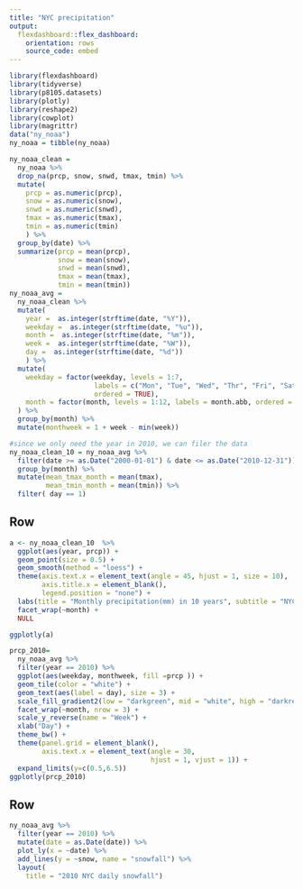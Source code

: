 ```yaml
---
title: "NYC precipitation"
output: 
  flexdashboard::flex_dashboard:
    orientation: rows
    source_code: embed
---
```


```r
library(flexdashboard)
library(tidyverse)
library(p8105.datasets)
library(plotly)
library(reshape2)
library(cowplot)
library(magrittr)
data("ny_noaa")
ny_noaa = tibble(ny_noaa)
```




```r
ny_noaa_clean = 
  ny_noaa %>% 
  drop_na(prcp, snow, snwd, tmax, tmin) %>% 
  mutate(
    prcp = as.numeric(prcp),
    snow = as.numeric(snow),
    snwd = as.numeric(snwd),
    tmax = as.numeric(tmax),
    tmin = as.numeric(tmin)
    ) %>% 
  group_by(date) %>% 
  summarize(prcp = mean(prcp),
            snow = mean(snow),
            snwd = mean(snwd),
            tmax = mean(tmax),
            tmin = mean(tmin))
ny_noaa_avg = 
  ny_noaa_clean %>% 
  mutate(
    year =  as.integer(strftime(date, "%Y")),
    weekday =  as.integer(strftime(date, "%u")),
    month =  as.integer(strftime(date, "%m")),
    week =  as.integer(strftime(date, "%W")),
    day =  as.integer(strftime(date, "%d"))
    ) %>% 
  mutate(
    weekday = factor(weekday, levels = 1:7, 
                     labels = c("Mon", "Tue", "Wed", "Thr", "Fri", "Sat", "Sun"), 
                     ordered = TRUE),
    month = factor(month, levels = 1:12, labels = month.abb, ordered = TRUE)
  ) %>% 
  group_by(month) %>% 
  mutate(monthweek = 1 + week - min(week))

#since we only need the year in 2010, we can filer the data 
ny_noaa_clean_10 = ny_noaa_avg %>% 
  filter(date >= as.Date("2000-01-01") & date <= as.Date("2010-12-31")) %>% 
  group_by(month) %>% 
  mutate(mean_tmax_month = mean(tmax), 
         mean_tmin_month = mean(tmin)) %>% 
  filter( day == 1)
```

Row {data-height=650}
-----------------------------------------------------------------------
```r

a <- ny_noaa_clean_10  %>% 
  ggplot(aes(year, prcp)) +
  geom_point(size = 0.5) +
  geom_smooth(method = "loess") +
  theme(axis.text.x = element_text(angle = 45, hjust = 1, size = 10),
        axis.title.x = element_blank(),
        legend.position = "none") +
  labs(title = "Monthly precipitation(mm) in 10 years", subtitle = "NYC Precipitation: January 2000 - November 2010", y = "Precipitation(mm)", x = "Year") +
  facet_wrap(~month) +
  NULL

ggplotly(a)
```


```r
prcp_2010= 
  ny_noaa_avg %>% 
  filter(year == 2010) %>% 
  ggplot(aes(weekday, monthweek, fill =prcp )) + 
  geom_tile(color = "white") + 
  geom_text(aes(label = day), size = 3) + 
  scale_fill_gradient2(low = "darkgreen", mid = "white", high = "darkred") +
  facet_wrap(~month, nrow = 3) + 
  scale_y_reverse(name = "Week") + 
  xlab("Day") +
  theme_bw() +
  theme(panel.grid = element_blank(),
        axis.text.x = element_text(angle = 30, 
                                   hjust = 1, vjust = 1)) +
  expand_limits(y=c(0.5,6.5)) 
ggplotly(prcp_2010)
```

Row {data-height=350}
-----------------------------------------------------------------------

```r
ny_noaa_avg %>%  
  filter(year == 2010) %>%
  mutate(date = as.Date(date)) %>% 
  plot_ly(x = ~date) %>% 
  add_lines(y = ~snow, name = "snowfall") %>% 
  layout(
    title = "2010 NYC daily snowfall")
```